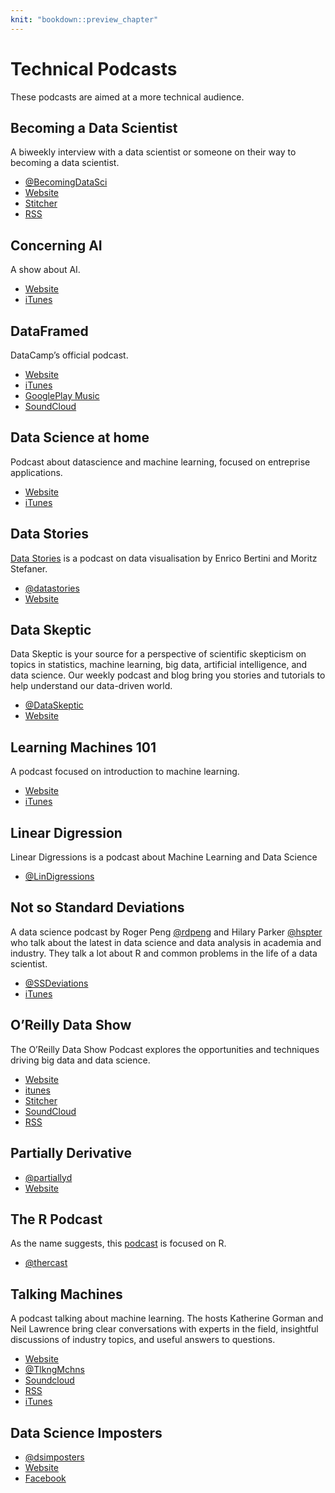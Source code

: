 ```yaml
---
knit: "bookdown::preview_chapter"
---
```


# Technical Podcasts

These podcasts are aimed at a more technical audience.

## Becoming a Data Scientist

A biweekly interview with a data scientist or someone on their way to becoming a data scientist.

* [\@BecomingDataSci](https://twitter.com/BecomingDataSci)
* [Website](http://www.becomingadatascientist.com/category/podcast/)
* [Stitcher](http://www.stitcher.com/podcast/becoming-a-data-scientist-podcast)
* [RSS](https://www.becomingadatascientist.com/feed/podcast)

## Concerning AI 

A show about AI. 

* [Website](https://concerning.ai/)
* [iTunes](https://itunes.apple.com/us/podcast/concerning-ai-existential-risk-from-artificial-intelligence/id1038719211?mt=2)

## DataFramed

DataCamp’s official podcast. 

* [Website](https://www.datacamp.com/community/podcast)
* [iTunes](https://itunes.apple.com/au/podcast/dataframed/id1336150688)
* [GooglePlay Music](https://playmusic.app.goo.gl/?ibi=com.google.PlayMusic&isi=691797987&ius=googleplaymusic&apn=com.google.android.music&link=https://play.google.com/music/m/Idltnsiq2bvzpfzn5tni3iixyta?t%3DDataFramed%26pcampaignid%3DMKT-na-all-co-pr-mu-pod-16)
* [SoundCloud](https://soundcloud.com/dataframed)

## Data Science at home

Podcast about datascience and machine learning, focused on entreprise applications.

* [Website](http://podcast.datascienceathome.com/)
* [iTunes](https://itunes.apple.com/us/podcast/data-science-at-home/id1069871378?mt=2)

## Data Stories

[Data Stories](http://datastori.es/) is a podcast on data visualisation by 
Enrico Bertini and Moritz Stefaner.

 * [\@datastories](https://twitter.com/datastories)
 * [Website](http://datastori.es/)

## Data Skeptic

Data Skeptic is your source for a perspective of scientific skepticism on topics in
statistics, machine learning, big data, artificial intelligence, and data science. Our
weekly podcast and blog bring you stories and tutorials to help understand our
data-driven world.

  * [\@DataSkeptic](https://twitter.com/DataSkeptic)
  * [Website](https://dataskeptic.com/)

## Learning Machines 101

A podcast focused on introduction to machine learning.

* [Website](http://www.learningmachines101.com/)
* [iTunes](https://itunes.apple.com/us/podcast/learning-machines-101/id892779679?mt=2)

## Linear Digression

Linear Digressions is a podcast about Machine Learning and Data Science

 * [\@LinDigressions](https://twitter.com/LinDigressions)

## Not so Standard Deviations

A data science podcast by Roger Peng [\@rdpeng](https://twitter.com/rdpend) and
Hilary Parker [\@hspter](https://twitter.com/hspter) who talk about the latest in
data science and data analysis in academia and industry. They talk a lot about R and
common problems in the life of a data scientist.

 * [\@SSDeviations](https://twitter.com/nssdeviations)
 * [iTunes](https://itunes.apple.com/us/podcast/not-so-standard-deviations/id1040614570?mt=2)

## O'Reilly Data Show

The O'Reilly Data Show Podcast explores the opportunities and techniques driving big data and data science.

 * [Website](https://www.oreilly.com/topics/oreilly-data-show-podcast)
 * [itunes](https://itunes.apple.com/us/podcast/oreilly-data-show/id944929220)
 * [Stitcher](http://www.stitcher.com/podcast/oreilly-media-2/the-oreilly-data-show-podcast?refid=stpr)
 * [SoundCloud](https://soundcloud.com/oreilly-radar/sets/the-oreilly-data-show-podcast)
 * [RSS](http://feeds.podtrac.com/IOJSwQcdEBcg)

## Partially Derivative 

 * [\@partiallyd](https://twitter.com/partiallyd)
 * [Website](http://partiallyderivative.com/)


## The R Podcast

As the name suggests, this [podcast](https://r-podcast.org/) is focused on R.

 * [\@thercast](https://twitter.com/thercast)


## Talking Machines

A podcast talking about machine learning. The hosts Katherine Gorman and Neil Lawrence bring clear conversations with experts in the field, insightful discussions of industry topics, and useful answers to questions.

* [Website](http://www.thetalkingmachines.com/)
* [\@TlkngMchns](https://twitter.com/TlkngMchns)
* [Soundcloud](https://soundcloud.com/talkingmachines)
* [RSS](http://www.thetalkingmachines.com/blog/?format=RSS)
* [iTunes](https://itunes.apple.com/us/podcast/episodes-talking-machines/id955198749?mt=2)

 
## Data Science Imposters

 * [\@dsimposters](https://twitter.com/dsimposters)
 * [Website](https://datascienceimposters.com/)
 * [Facebook](https://www.facebook.com/dsimposters)
 
 

